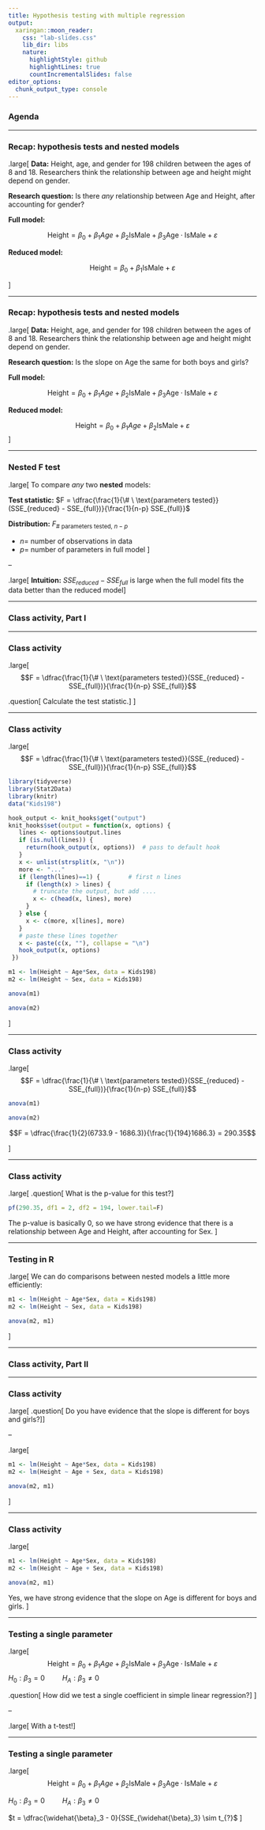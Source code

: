 ```yaml
---
title: Hypothesis testing with multiple regression
output:
  xaringan::moon_reader:
    css: "lab-slides.css"
    lib_dir: libs
    nature:
      highlightStyle: github
      highlightLines: true
      countIncrementalSlides: false
editor_options: 
  chunk_output_type: console
---
```


### Agenda

---

### Recap: hypothesis tests and nested models

.large[
**Data:** Height, age, and gender for 198 children between the ages of 8 and 18. Researchers think the relationship between age and height might depend on gender.

**Research question:** Is there *any* relationship between Age and Height, after accounting for gender?

**Full model:** 

$$\text{Height} = \beta_0 + \beta_1 Age + \beta_2 \text{IsMale} + \beta_3 \text{Age} \cdot \text{IsMale} + \varepsilon$$

**Reduced model:** 

$$\text{Height} = \beta_0 + \beta_1 \text{IsMale} + \varepsilon$$

]

---

### Recap: hypothesis tests and nested models

.large[
**Data:** Height, age, and gender for 198 children between the ages of 8 and 18. Researchers think the relationship between age and height might depend on gender.


**Research question:** Is the slope on Age the same for both boys and girls?

**Full model:** 

$$\text{Height} = \beta_0 + \beta_1 Age + \beta_2 \text{IsMale} + \beta_3 \text{Age} \cdot \text{IsMale} + \varepsilon$$

**Reduced model:** 

$$\text{Height} = \beta_0 + \beta_1 Age + \beta_2 \text{IsMale} + \varepsilon$$
]

---

### Nested F test

.large[
To compare *any* two **nested** models:

**Test statistic:** $F = \dfrac{\frac{1}{\# \ \text{parameters tested}}(SSE_{reduced} - SSE_{full})}{\frac{1}{n-p} SSE_{full}}$

**Distribution:** $F_{\# \ \text{parameters tested}, \ n-p}$

* $n =$ number of observations in data
* $p =$ number of parameters in full model
]

--

.large[
**Intuition:**  $SSE_{reduced} - SSE_{full}$ is large when the full model fits the data better than the reduced model
]

---

### Class activity, Part I

---

### Class activity

.large[
$$F = \dfrac{\frac{1}{\# \ \text{parameters tested}}(SSE_{reduced} - SSE_{full})}{\frac{1}{n-p} SSE_{full}}$$

.question[
Calculate the test statistic.
]
]

---

### Class activity

.large[
$$F = \dfrac{\frac{1}{\# \ \text{parameters tested}}(SSE_{reduced} - SSE_{full})}{\frac{1}{n-p} SSE_{full}}$$

```r
library(tidyverse)
library(Stat2Data)
library(knitr)
data("Kids198")

hook_output <- knit_hooks$get("output")
knit_hooks$set(output = function(x, options) {
   lines <- options$output.lines
   if (is.null(lines)) {
     return(hook_output(x, options))  # pass to default hook
   }
   x <- unlist(strsplit(x, "\n"))
   more <- "..."
   if (length(lines)==1) {        # first n lines
     if (length(x) > lines) {
       # truncate the output, but add ....
       x <- c(head(x, lines), more)
     }
   } else {
     x <- c(more, x[lines], more)
   }
   # paste these lines together
   x <- paste(c(x, ""), collapse = "\n")
   hook_output(x, options)
 })

m1 <- lm(Height ~ Age*Sex, data = Kids198)
m2 <- lm(Height ~ Sex, data = Kids198)
```

```r
anova(m1)
```

```r
anova(m2)
```
]

---

### Class activity

.large[
$$F = \dfrac{\frac{1}{\# \ \text{parameters tested}}(SSE_{reduced} - SSE_{full})}{\frac{1}{n-p} SSE_{full}}$$
```r
anova(m1)
```

```r
anova(m2)
```

$$F = \dfrac{\frac{1}{2}(6733.9 - 1686.3)}{\frac{1}{194}1686.3} = 290.35$$

]

---

### Class activity

.large[
.question[
What is the p-value for this test?
]

```r
pf(290.35, df1 = 2, df2 = 194, lower.tail=F)
```

The p-value is basically 0, so we have strong evidence that there is a relationship between Age and Height, after accounting for Sex.
]

---

### Testing in R

.large[
We can do comparisons between nested models a little more efficiently:

```r
m1 <- lm(Height ~ Age*Sex, data = Kids198)
m2 <- lm(Height ~ Sex, data = Kids198)

anova(m2, m1)
```
]

---

### Class activity, Part II

---

### Class activity

.large[
.question[
Do you have evidence that the slope is different for boys and girls?
]
]

--

.large[
```r
m1 <- lm(Height ~ Age*Sex, data = Kids198)
m2 <- lm(Height ~ Age + Sex, data = Kids198)

anova(m2, m1)
```
]

---

### Class activity


.large[
```r
m1 <- lm(Height ~ Age*Sex, data = Kids198)
m2 <- lm(Height ~ Age + Sex, data = Kids198)

anova(m2, m1)
```

Yes, we have strong evidence that the slope on Age is different for boys and girls.
]

---

### Testing a single parameter

.large[
$$\text{Height} = \beta_0 + \beta_1 Age + \beta_2 \text{IsMale} + \beta_3 \text{Age} \cdot \text{IsMale} + \varepsilon$$
$H_0: \beta_3 = 0 \hspace{1cm} H_A: \beta_3 \neq 0$

.question[
How did we test a single coefficient in simple linear regression?
]
]

--

.large[
With a t-test!
]

---

### Testing a single parameter

.large[
$$\text{Height} = \beta_0 + \beta_1 Age + \beta_2 \text{IsMale} + \beta_3 \text{Age} \cdot \text{IsMale} + \varepsilon$$

$H_0: \beta_3 = 0 \hspace{1cm} H_A: \beta_3 \neq 0$

$t = \dfrac{\widehat{\beta}_3 - 0}{SSE_{\widehat{\beta}_3} \sim t_{?}$
]